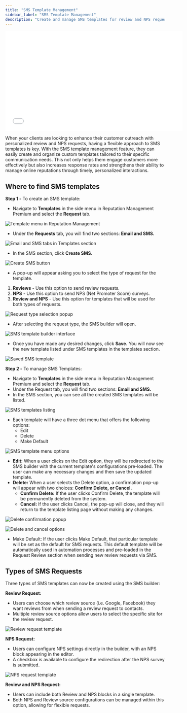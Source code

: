 ```yaml
---
title: "SMS Template Management"
sidebar_label: "SMS Template Management"
description: "Create and manage SMS templates for review and NPS requests in Reputation Management"
---
```


<iframe 
  src="//www.youtube-nocookie.com/embed/fZkwdmiVCNQ" 
  width="560" 
  height="315" 
  frameBorder="0" 
  allowFullScreen=""
></iframe>

When your clients are looking to enhance their customer outreach with personalized review and NPS requests, having a flexible approach to SMS templates is key. With the SMS template management feature, they can easily create and organize custom templates tailored to their specific communication needs. This not only helps them engage customers more effectively but also increases response rates and strengthens their ability to manage online reputations through timely, personalized interactions.

## Where to find SMS templates

**Step 1 -** To create an SMS template: 

- Navigate to **Templates** in the side menu in Reputation Management Premium and select the **Request** tab.

![Template menu in Reputation Management](/img/reputation-management/templates/sms-template-step1.jpg)

- Under the **Requests** tab, you will find two sections: **Email and SMS.**

![Email and SMS tabs in Templates section](/img/reputation-management/templates/sms-template-email-sms-tabs.jpg)

- In the SMS section, click **Create SMS.**

![Create SMS button](/img/reputation-management/templates/sms-template-create-sms-button.jpg)

- A pop-up will appear asking you to select the type of request for the template.

1. **Reviews** - Use this option to send review requests. 
2. **NPS** - Use this option to send NPS (Net Promoter Score) surveys.
3. **Review and NPS** - Use this option for templates that will be used for both types of requests. 

![Request type selection popup](/img/reputation-management/templates/sms-template-request-type.jpg)

- After selecting the request type, the SMS builder will open. 

![SMS template builder interface](/img/reputation-management/templates/sms-template-builder.jpg)

- Once you have made any desired changes, click **Save.** You will now see the new template listed under SMS templates in the templates section. 

![Saved SMS template](/img/reputation-management/templates/sms-template-saved.jpg)

**Step 2 -** To manage SMS Templates: 

- Navigate to **Templates** in the side menu in Reputation Management Premium and select the **Request** tab. 
- Under the Request tab, you will find two sections: **Email and SMS.**
- In the SMS section, you can see all the created SMS templates will be listed. 

![SMS templates listing](/img/reputation-management/templates/sms-template-listing.jpg)

- Each template will have a three dot menu that offers the following options:  
  - Edit
  - Delete
  - Make Default 

![SMS template menu options](/img/reputation-management/templates/sms-template-menu.jpg)

- **Edit:** When a user clicks on the Edit option, they will be redirected to the SMS builder with the current template's configurations pre-loaded. The user can make any necessary changes and then save the updated template. 
- **Delete:** When a user selects the Delete option, a confirmation pop-up will appear with two choices: **Confirm Delete, or Cancel.**
  - **Confirm Delete:** If the user clicks Confirm Delete, the template will be permanently deleted from the system. 
  - **Cancel:** If the user clicks Cancel, the pop-up will close, and they will return to the template listing page without making any changes. 

![Delete confirmation popup](/img/reputation-management/templates/sms-template-delete-confirm.jpg)

![Delete and cancel options](/img/reputation-management/templates/sms-template-delete-options.jpg)

- Make Default: If the user clicks Make Default, that particular template will be set as the default for SMS requests. This default template will be automatically used in automation processes and pre-loaded in the Request Review section when sending new review requests via SMS. 

## Types of SMS Requests 

Three types of SMS templates can now be created using the SMS builder:

**Review Request:** 

- Users can choose which review source (i.e. Google, Facebook) they want reviews from when sending a review request to contacts. 
- Multiple review source options allow users to select the specific site for the review request. 

![Review request template](/img/reputation-management/templates/sms-template-review-request.jpg)

**NPS Request:** 

- Users can configure NPS settings directly in the builder, with an NPS block appearing in the editor. 
- A checkbox is available to configure the redirection after the NPS survey is submitted. 

![NPS request template](/img/reputation-management/templates/sms-template-nps-request.jpg)

**Review and NPS Request:** 

- Users can include both Review and NPS blocks in a single template. 
- Both NPS and Review source configurations can be managed within this option, allowing for flexible requests.